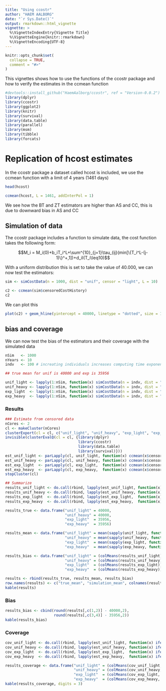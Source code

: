 ```yaml
---
title: "Using ccostr"
author: "HAEM AALBORG"
date: "`r Sys.Date()`"
output: rmarkdown::html_vignette
vignette: >
  %\VignetteIndexEntry{Vignette Title}
  %\VignetteEngine{knitr::rmarkdown}
  %\VignetteEncoding{UTF-8}
---
```


```r
knitr::opts_chunk$set(
  collapse = TRUE,
  comment = "#>"
)
```

This vignettes shows how to use the functions of the ccostr package and how to verify the estimates in the ccmean function 

```r
#devtools::install_github("HaemAalborg/ccostr", ref = "Version-0.0.2")
library(dplyr)
library(ccostr)
library(ggplot2)
library(knitr)
library(survival)
library(data.table)
library(parallel)
library(msm)
library(tibble)
library(forcats)
```

# Replication of hcost estimates
In the ccostr package a dataset called hcost is included, we use the ccmean function with a limit of 4 years (1461 days)

```r
head(hcost)

ccmean(hcost, L = 1461, addInterPol = 1)
```

We see how the BT and ZT estimators are higher than AS and CC, this is due to downward bias in AS and CC

## Simulation of data
The ccostr package includes a function to simulate data, the cost function takes the following form:

$$M_i = M_i(0)+b_iT_i^L+\sum^{10}_{j=1}\tau_{ij}(min[\{T_i^L-(j-1)\}^+,1])+d_iI(T_i\leq10)$$

With a uniform distribution this is set to take the value of 40.000, we can now test the estimators:

```r
sim <- simCostData(n = 1000, dist = "unif", censor = "light", L = 10)

c2 <- ccmean(sim$censoredCostHistory)
c2
```

We can plot this

```r
plot(c2) + geom_hline(yintercept = 40000, linetype = "dotted", size = 1)
```


## bias and coverage
We can now test the bias of the estimators and their coverage with the simulated data

```r
nSim   <- 1000
nYears <- 10
indv   <- 100 # increating individuals increases computing time exponential

## true mean for unif is 40000 and exp is 35956

unif_light <- lapply(1:nSim, function(x) simCostData(n = indv, dist = "unif", censor = "light", exp = TRUE, L = nYears))
unif_heavy <- lapply(1:nSim, function(x) simCostData(n = indv, dist = "unif", censor = "heavy", exp = TRUE, L = nYears))
exp_light  <- lapply(1:nSim, function(x) simCostData(n = indv, dist = "exp",  censor = "light", exp = TRUE, L = nYears))
exp_heavy  <- lapply(1:nSim, function(x) simCostData(n = indv, dist = "exp",  censor = "heavy", exp = TRUE, L = nYears))
```

### Results
```r
### Estimate from censored data
nCores <- 2
cl <- makeCluster(nCores)
clusterExport(cl = cl, c("unif_light", "unif_heavy", "exp_light", "exp_heavy"))
invisible(clusterEvalQ(cl = cl, {library(dplyr)
                                 library(ccostr)
                                 library(data.table)
                                 library(survival)}))
est_unif_light <- parLapply(cl, unif_light, function(x) ccmean(x$censoredCostHistory, L = 10))
est_unif_heavy <- parLapply(cl, unif_heavy, function(x) ccmean(x$censoredCostHistory, L = 10))
est_exp_light  <- parLapply(cl, exp_light,  function(x) ccmean(x$censoredCostHistory, L = 10))
est_exp_heavy  <- parLapply(cl, exp_heavy,  function(x) ccmean(x$censoredCostHistory, L = 10))
stopCluster(cl)
```

```r
## Summarize
results_unif_light <- do.call(rbind, lapply(est_unif_light, function(x) x[[3]]))
results_unif_heavy <- do.call(rbind, lapply(est_unif_heavy, function(x) x[[3]]))
results_exp_light  <- do.call(rbind, lapply(est_exp_light,  function(x) x[[3]]))
results_exp_heavy  <- do.call(rbind, lapply(est_exp_heavy,  function(x) x[[3]]))

results_true <- data.frame("unif_light" = 40000,
                           "unif_heavy" = 40000,
                           "exp_light"  = 35956,
                           "exp_heavy"  = 35956)

results_mean <- data.frame("unif_light" = mean(sapply(unif_light, function(x) mean(x$totalCost))),
                           "unif_heavy" = mean(sapply(unif_heavy, function(x) mean(x$totalCost))),
                           "exp_light"  = mean(sapply(exp_light, function(x) mean(x$totalCost))),
                           "exp_heavy"  = mean(sapply(exp_heavy, function(x) mean(x$totalCost))))

results_bias <- data.frame("unif_light" = (colMeans(results_unif_light)),
                           "unif_heavy" = (colMeans(results_unif_heavy)),
                           "exp_light"  = (colMeans(results_exp_light)),
                           "exp_heavy"  = (colMeans(results_exp_heavy)))

results <- rbind(results_true, results_mean, results_bias)
row.names(results) <- c("true_mean", "simulation_mean", colnames(results_unif_light))
kable(results)
```

### Bias
```r
results_bias <- cbind(round(results[,c(1,2)] - 40000,2), 
                      round(results[,c(3,4)] - 35956,2))
kable(results_bias)
```


### Coverage
```r
cov_unif_light <- do.call(rbind, lapply(est_unif_light, function(x) ifelse(x[[4]][4,] >= 40000 & x[[4]][5,] <= 40000, 1, 0)))
cov_unif_heavy <- do.call(rbind, lapply(est_unif_heavy, function(x) ifelse(x[[4]][4,] >= 40000 & x[[4]][5,] <= 40000, 1, 0)))
cov_exp_light  <- do.call(rbind, lapply(est_exp_light,  function(x) ifelse(x[[4]][4,] >= 35956 & x[[4]][5,] <= 35956, 1, 0)))
cov_exp_heavy  <- do.call(rbind, lapply(est_exp_heavy,  function(x) ifelse(x[[4]][4,] >= 35956 & x[[4]][5,] <= 35956, 1, 0)))

results_coverage <- data.frame("unif_light" = (colMeans(cov_unif_light, na.rm = T)),
                               "unif_heavy" = (colMeans(cov_unif_heavy, na.rm = T)),
                               "exp_light"  = (colMeans(cov_exp_light,  na.rm = T)),
                               "exp_heavy"  = (colMeans(cov_exp_heavy,  na.rm = T)))
kable(results_coverage, digits = 3)
```
















